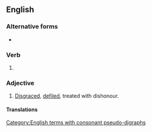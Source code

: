 ==English==

===Alternative forms===
* {{l|en|dishonored}}

===Verb===
{{head|en|verb form}}

# {{en-past of|dishonour}}

===Adjective===
{{en-adj}}

# [[disgrace|Disgraced]], [[defile]]d, treated with dishonour.

[[Category:English terms with consonant pseudo-digraphs]]

====Translations====
{{trans-top|Disgraced}}
{{trans-mid}}
{{trans-bottom}}